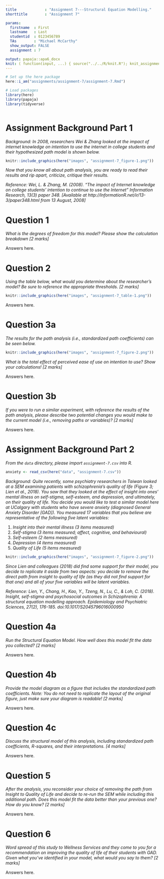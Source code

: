 ```yaml
---
title             : "Assignment 7---Structural Equation Modelling."
shorttitle        : "Assignment 7"

params:
  firstname  : First
  lastname   : Last
  studentid  : 0123456789
  TAs        : "Michael McCarthy"
  show_output: FALSE
  assignment : 7

output: papaja::apa6_docx
knit: ( function(input, ...) { source("../../R/knit.R"); knit_assignment(input, ...) })
---
```


```r
# Set up the here package
here::i_am("assignments/assignment-7/assignment-7.Rmd")

# Load packages
library(here)
library(papaja)
library(tidyverse)
```

```r
```

# Assignment Background Part 1

*Background: In 2008, researchers Wei & Zhang looked at the impact of internet knowledge on intention to use the internet in college students and their hypothesized path model is shown below.*

```r
knitr::include_graphics(here("images", "assignment-7_figure-1.png"))
```

*Now that you know all about path analysis, you are ready to read their results and rip apart, criticize, critique their results.*

*Reference: Wei, L. & Zhang, M. (2008). “The impact of Internet knowledge on college students’ intention to continue to use the Internet” Information Research, 13(3) paper 348. [Available at http://InformationR.net/ir/13-3/paper348.html from 13 August, 2008]*

# Question 1

*What is the degrees of freedom for this model? Please show the calculation breakdown [2 marks]*

Answers here.

\newpage

# Question 2

*Using the table below, what would you determine about the researcher’s model? Be sure to reference the appropriate thresholds. [2 marks]*

```r
knitr::include_graphics(here("images", "assignment-7_table-1.png"))
```

Answers here.

\newpage

# Question 3a

*The results for the path analysis (i.e., standardized path coefficients) can be seen below.*

```r
knitr::include_graphics(here("images", "assignment-7_figure-2.png"))
```

*What is the total effect of perceived ease of use on intention to use? Show your calculations! [2 marks]*

Answers here.

\newpage

# Question 3b

*If you were to run a similar experiment, with reference the results of the path analysis, please describe two potential changes you would make to the current model (i.e., removing paths or variables)? [2 marks]*

Answers here.

\newpage

# Assignment Background Part 2

*From the `data` directory, please import `assignment-7.csv` into R.*

```r
anxiety <- read_csv(here("data", "assignment-7.csv"))
```

*Background: Quite recently, some psychiatry researchers in Taiwan looked at a SEM examining patients with schizophrenia’s quality of life (Figure 3; Lien et al., 2018). You saw that they looked at the effect of insight into ones’ mental illness on self-stigma, self-esteem, and depression, and ultimately, on their quality of life. You decide you would like to test a similar model here at UCalgary with students who have severe anxiety (diagnosed General Anxiety Disorder [GAD]). You measured 17 variables that you believe are representative of the following five latent variables:*

1. *Insight into their mental illness (3 items measured)*
2. *Self-stigma (3 items measured; affect, cognitive, and behavioural)*
3. *Self-esteem (2 items measured)*
4. *Depression (4 items measured)*
5. *Quality of Life (5 items measured)*

```r
knitr::include_graphics(here("images", "assignment-7_figure-2.png"))
```

*Since Lien and colleagues (2018) did find some support for their model, you decide to replicate it aside from two aspects: you decide to remove the direct path from insight to quality of life (as they did not find support for that one) and all of your five variables will be latent variables.*

*Reference: Lien, Y., Chang, H., Kao, Y., Tzeng, N., Lu, C., & Loh, C. (2018). Insight, self-stigma and psychosocial outcomes in Schizophrenia: A structural equation modelling approach. Epidemiology and Psychiatric Sciences, 27(2), 176-185. doi:10.1017/S2045796016000950*

# Question 4a

*Run the Structural Equation Model. How well does this model fit the data you collected? [2 marks]*

Answers here.

\newpage

# Question 4b

*Provide the model diagram as a figure that includes the standardized path coefficients. Note: You do not need to replicate the layout of the original figure, just make sure your diagram is readable! [2 marks]*

Answers here.

\newpage

# Question 4c

*Discuss the structural model of this analysis, including standardized path coefficients, R-squares, and their interpretations. [4 marks]*

Answers here.

\newpage

# Question 5

*After the analysis, you reconsider your choice of removing the path from Insight to Quality of Life and decide to re-run the SEM while including this additional path. Does this model fit the data better than your previous one? How do you know? [2 marks]*

Answers here.

\newpage

# Question 6

*Word spread of this study to Wellness Services and they come to you for a recommendation on improving the quality of life of their students with GAD. Given what you’ve identified in your model, what would you say to them? [2 marks] *

Answers here.
